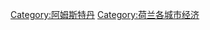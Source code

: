 {{Commonscat|Economy of Amsterdam}}

[[Category:阿姆斯特丹|Category:阿姆斯特丹]]
[[Category:荷兰各城市经济|Category:荷兰各城市经济]]